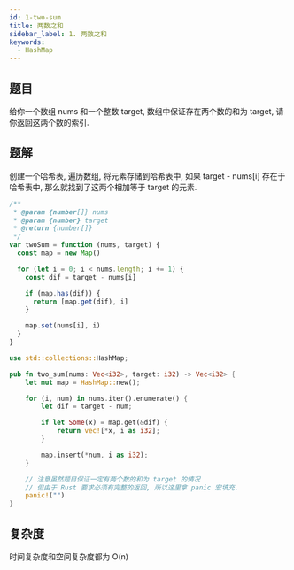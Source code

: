 ```yaml
---
id: 1-two-sum
title: 两数之和
sidebar_label: 1. 两数之和
keywords:
  - HashMap
---
```


## 题目

给你一个数组 nums 和一个整数 target, 数组中保证存在两个数的和为 target, 请你返回这两个数的索引.

## 题解

创建一个哈希表, 遍历数组, 将元素存储到哈希表中, 如果 target - nums[i] 存在于哈希表中, 那么就找到了这两个相加等于 target 的元素.


<Tabs>
  <TabItem value="JavaScript" label="JavaScript" default>

```ts
/**
 * @param {number[]} nums
 * @param {number} target
 * @return {number[]}
 */
var twoSum = function (nums, target) {
  const map = new Map()

  for (let i = 0; i < nums.length; i += 1) {
    const dif = target - nums[i]

    if (map.has(dif)) {
      return [map.get(dif), i]
    }

    map.set(nums[i], i)
  }
}
```

</TabItem>
<TabItem value="Rust" label="Rust">

```rust
use std::collections::HashMap;

pub fn two_sum(nums: Vec<i32>, target: i32) -> Vec<i32> {
    let mut map = HashMap::new();

    for (i, num) in nums.iter().enumerate() {
        let dif = target - num;

        if let Some(x) = map.get(&dif) {
            return vec![*x, i as i32];
        }

        map.insert(*num, i as i32);
    }

    // 注意虽然题目保证一定有两个数的和为 target 的情况
    // 但由于 Rust 要求必须有完整的返回, 所以这里拿 panic 宏填充.
    panic!("")
}
```

</TabItem>
</Tabs>

## 复杂度

时间复杂度和空间复杂度都为 O(n)
